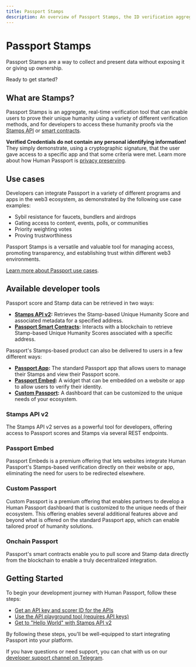 ```yaml
---
title: Passport Stamps
description: An overview of Passport Stamps, the ID verification aggregate tool
---
```



# Passport Stamps

Passport Stamps are a way to collect and present data without exposing it or giving up ownership. 

Ready to get started? 

<Cards>
  <Card title="Generate API Key and Scorer ID" href="/building-with-passport/stamps/passport-api/getting-access" />
</Cards>

## What are Stamps?

Passport Stamps is an aggregate, real-time verification tool that can enable users to prove their unique humanity using a variety of different verification methods, and for developers to access these humanity proofs via the [Stamps API](/building-with-passport/stamps/passport-api) or [smart contracts](/building-with-passport/stamps/smart-contracts).

**Verified Credentials do not contain any personal identifying information!** They simply demonstrate, using a cryptographic signature, that the user gave access to a specific app and that some criteria were met. Learn more about how Human Passport is [privacy preserving](https://passport.human.tech/privacy).

## Use cases

Developers can integrate Passport in a variety of different programs and apps in the web3 ecosystem, as demonstrated by the following use case examples:

- Sybil resistance for faucets, bundlers and airdrops
- Gating access to content, events, polls, or communities
- Priority weighting votes
- Proving trustworthiness

Passport Stamps is a versatile and valuable tool for managing access, promoting transparency, and establishing trust within different web3 environments. 

[Learn more about Passport use cases](../overview/use-cases).


## Available developer tools

Passport score and Stamp data can be retrieved in two ways:

* **[Stamps API v2](/building-with-passport/stamps/passport-api):** Retrieves the Stamp-based Unique Humanity Score and associated metadata for a specified address. 
* **[Passport Smart Contracts](/building-with-passport/stamps/smart-contracts):** Interacts with a blockchain to retrieve Stamp-based Unique Humanity Scores associated with a specific address. 

Passport's Stamps-based product can also be delivered to users in a few different ways:

* **[Passport App](https://app.passport.xyz):** The standard Passport app that allows users to manage their Stamps and view their Passport score.
* **[Passport Embed](/building-with-passport/stamps/passport-embed):** A widget that can be embedded on a website or app to allow users to verify their identity.
* **[Custom Passport](/building-with-passport/custom-passport):** A dashboard that can be customized to the unique needs of your ecosystem.

### Stamps API v2

The Stamps API v2 serves as a powerful tool for developers, offering access to Passport scores and Stamps via several REST endpoints. 

<Cards>
  <Card title="Overview" href="/building-with-passport/stamps/passport-api" />
  <Card title="Get access" href="/building-with-passport/stamps/passport-api/getting-access" />
  <Card title="Quick start" href="/building-with-passport/stamps/passport-api/quick-start-guide" />
  <Card title="API reference" href="/building-with-passport/stamps/passport-api/api-reference" />
</Cards>

### Passport Embed

Passport Embeds is a premium offering that lets websites integrate Human Passport's Stamps-based verification directly on their website or app, eliminating the need for users to be redirected elsewhere.

<Cards>
  <Card title="Passport Embed" href="/building-with-passport/stamps/passport-embed" />
</Cards>

### Custom Passport

Custom Passport is a premium offering that enables partners to develop a Human Passport dashboard that is customized to the unique needs of their ecosystem. This offering enables several additional features above and beyond what is offered on the standard Passport app, which can enable tailored proof of humanity solutions.

<Cards>
  <Card title="Custom Passport" href="/building-with-passport/custom-passport" />
</Cards>


### Onchain Passport

Passport's smart contracts enable you to pull score and Stamp data directly from the blockchain to enable a truly decentralized integration. 

<Cards>
  <Card title="Onchain Passport" href="/building-with-passport/stamps/smart-contracts" />
</Cards>


## Getting Started

To begin your development journey with Human Passport, follow these steps:

- [Get an API key and scorer ID for the APIs](/building-with-passport/stamps/passport-api/getting-access)
- [Use the API playground tool (requires API keys)](https://api.passport.xyz/v2/docs)
- [Get to "Hello World" with Stamps API v2](/building-with-passport/stamps/passport-api/quick-start-guide)

By following these steps, you'll be well-equipped to start integrating Passport into your platform.

If you have questions or need support, you can chat with us on our [developer support channel on Telegram](https://t.me/+Mcp9RsRV7tVmYjZh).
